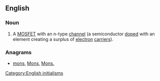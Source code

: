 ==English==

===Noun===
{{en-noun|?}}

# {{label|en|electronics}} A [[MOSFET]] with an n-type [[channel]] (a semiconductor [[doped]] with an element creating a surplus of [[electron]] [[carrier]]s).

===Anagrams===
* [[mons#English|mons]], [[Mons#English|Mons]], [[Mons.#English|Mons.]]

[[Category:English initialisms]]